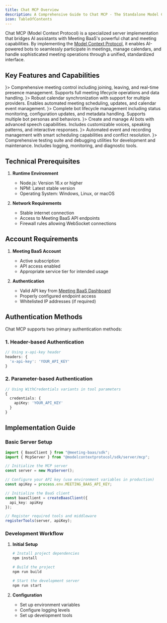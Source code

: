 ```yaml
---
title: Chat MCP Overview
description: A Comprehensive Guide to Chat MCP - The Standalone Model Context Protocol Server for Meeting BaaS Integration
icon: TableOfContents
---
```


Chat MCP (Model Context Protocol) is a specialized server implementation that bridges AI assistants with Meeting BaaS's powerful chat and meeting capabilities. By implementing the [Model Context Protocol](https://www.anthropic.com/news/model-context-protocol), it enables AI-powered bots to seamlessly participate in meetings, manage calendars, and handle sophisticated meeting operations through a unified, standardized interface.

## Key Features and Capabilities

<Cards>
  <Card title="Meeting Management" icon={<Video className="text-blue-400" />}>
    Comprehensive meeting control including joining, leaving, and real-time presence management. Supports full meeting lifecycle operations and data handling.
  </Card>
  <Card title="Calendar Integration" icon={<Calendar className="text-purple-400" />}>
    Robust calendar synchronization with support for multiple providers. Enables automated meeting scheduling, updates, and calendar event management.
  </Card>
  <Card title="Advanced Bot Management" icon={<Bot className="text-green-400" />}>
    Complete bot lifecycle management including status monitoring, configuration updates, and metadata handling. Supports multiple bot personas and behaviors.
  </Card>
  <Card title="Voice-Enabled AI Bots" icon={<Mic className="text-yellow-400" />}>
    Create and manage AI bots with advanced speech capabilities. Includes customizable voices, speaking patterns, and interactive responses.
  </Card>
  <Card title="Intelligent Event Scheduling" icon={<Clock className="text-amber-400" />}>
    Automated event and recording management with smart scheduling capabilities and conflict resolution.
  </Card>
  <Card title="Development Tools" icon={<Wrench className="text-gray-400" />}>
    Comprehensive testing suite and debugging utilities for development and maintenance. Includes logging, monitoring, and diagnostic tools.
  </Card>
</Cards>

## Technical Prerequisites

1. **Runtime Environment**
   - Node.js: Version 16.x or higher
   - NPM: Latest stable version
   - Operating System: Windows, Linux, or macOS

2. **Network Requirements**
   - Stable internet connection
   - Access to Meeting BaaS API endpoints
   - Firewall rules allowing WebSocket connections

## Account Requirements

1. **Meeting BaaS Account**
   - Active subscription
   - API access enabled
   - Appropriate service tier for intended usage

2. **Authentication**
   - Valid API key from [Meeting BaaS Dashboard](https://meetingbaas.com)
   - Properly configured endpoint access
   - Whitelisted IP addresses (if required)

## Authentication Methods

Chat MCP supports two primary authentication methods:

### 1. Header-based Authentication
```typescript
// Using x-api-key header
headers: {
  'x-api-key': 'YOUR_API_KEY'
}
```

### 2. Parameter-based Authentication
```typescript
// Using WithCredentials variants in tool parameters
{
  credentials: {
    apiKey: 'YOUR_API_KEY'
  }
}
```

## Implementation Guide

### Basic Server Setup

```typescript
import { BaasClient } from "@meeting-baas/sdk";
import { McpServer } from "@modelcontextprotocol/sdk/server/mcp";

// Initialize the MCP server
const server = new McpServer();

// Configure your API key (use environment variables in production)
const apiKey = process.env.MEETING_BAAS_API_KEY;

// Initialize the BaaS client
const baasClient = createBaasClient({
  api_key: apiKey
});

// Register required tools and middleware
registerTools(server, apiKey);
```

### Development Workflow

1. **Initial Setup**
   ```bash
   # Install project dependencies
   npm install

   # Build the project
   npm run build

   # Start the development server
   npm run start
   ```

2. **Configuration**
   - Set up environment variables
   - Configure logging levels
   - Set up development tools



